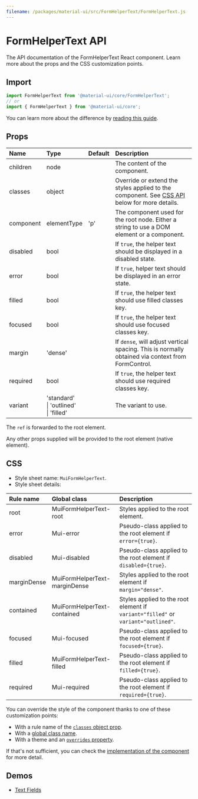 ```yaml
---
filename: /packages/material-ui/src/FormHelperText/FormHelperText.js
---
```



<!--- This documentation is automatically generated, do not try to edit it. -->

# FormHelperText API

<p className="description">The API documentation of the FormHelperText React component. Learn more about the props and the CSS customization points.</p>

## Import

```js
import FormHelperText from '@material-ui/core/FormHelperText';
// or
import { FormHelperText } from '@material-ui/core';
```

You can learn more about the difference by [reading this guide](/guides/minimizing-bundle-size/).



## Props

| Name | Type | Default | Description |
|:-----|:-----|:--------|:------------|
| <span className="prop-name">children</span> | <span className="prop-type">node</span> |  | The content of the component. |
| <span className="prop-name">classes</span> | <span className="prop-type">object</span> |  | Override or extend the styles applied to the component. See [CSS API](#css) below for more details. |
| <span className="prop-name">component</span> | <span className="prop-type">elementType</span> | <span className="prop-default">'p'</span> | The component used for the root node. Either a string to use a DOM element or a component. |
| <span className="prop-name">disabled</span> | <span className="prop-type">bool</span> |  | If `true`, the helper text should be displayed in a disabled state. |
| <span className="prop-name">error</span> | <span className="prop-type">bool</span> |  | If `true`, helper text should be displayed in an error state. |
| <span className="prop-name">filled</span> | <span className="prop-type">bool</span> |  | If `true`, the helper text should use filled classes key. |
| <span className="prop-name">focused</span> | <span className="prop-type">bool</span> |  | If `true`, the helper text should use focused classes key. |
| <span className="prop-name">margin</span> | <span className="prop-type">'dense'</span> |  | If `dense`, will adjust vertical spacing. This is normally obtained via context from FormControl. |
| <span className="prop-name">required</span> | <span className="prop-type">bool</span> |  | If `true`, the helper text should use required classes key. |
| <span className="prop-name">variant</span> | <span className="prop-type">'standard'<br />&#124;&nbsp;'outlined'<br />&#124;&nbsp;'filled'</span> |  | The variant to use. |

The `ref` is forwarded to the root element.

Any other props supplied will be provided to the root element (native element).

## CSS

- Style sheet name: `MuiFormHelperText`.
- Style sheet details:

| Rule name | Global class | Description |
|:-----|:-------------|:------------|
| <span className="prop-name">root</span> | <span className="prop-name">MuiFormHelperText-root</span> | Styles applied to the root element.
| <span className="prop-name">error</span> | <span className="prop-name">Mui-error</span> | Pseudo-class applied to the root element if `error={true}`.
| <span className="prop-name">disabled</span> | <span className="prop-name">Mui-disabled</span> | Pseudo-class applied to the root element if `disabled={true}`.
| <span className="prop-name">marginDense</span> | <span className="prop-name">MuiFormHelperText-marginDense</span> | Styles applied to the root element if `margin="dense"`.
| <span className="prop-name">contained</span> | <span className="prop-name">MuiFormHelperText-contained</span> | Styles applied to the root element if `variant="filled"` or `variant="outlined"`.
| <span className="prop-name">focused</span> | <span className="prop-name">Mui-focused</span> | Pseudo-class applied to the root element if `focused={true}`.
| <span className="prop-name">filled</span> | <span className="prop-name">MuiFormHelperText-filled</span> | Pseudo-class applied to the root element if `filled={true}`.
| <span className="prop-name">required</span> | <span className="prop-name">Mui-required</span> | Pseudo-class applied to the root element if `required={true}`.

You can override the style of the component thanks to one of these customization points:

- With a rule name of the [`classes` object prop](/customization/components/#overriding-styles-with-classes).
- With a [global class name](/customization/components/#overriding-styles-with-global-class-names).
- With a theme and an [`overrides` property](/customization/globals/#css).

If that's not sufficient, you can check the [implementation of the component](https://github.com/mui-org/material-ui/blob/master/packages/material-ui/src/FormHelperText/FormHelperText.js) for more detail.

## Demos

- [Text Fields](/components/text-fields/)

